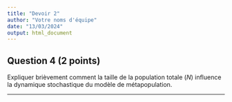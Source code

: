 ```yaml
---
title: "Devoir 2"
author: "Votre noms d'équipe"
date: "13/03/2024"
output: html_document
---
```


## Question 4 (2 points)

Expliquer brièvement comment la taille de la population totale ($N$) influence la dynamique stochastique du modèle de métapopulation.  


***